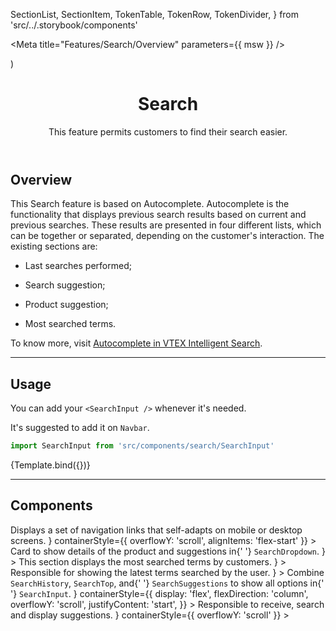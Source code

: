   SectionList,
  SectionItem,
  TokenTable,
  TokenRow,
  TokenDivider,
} from 'src/../.storybook/components'

<Meta title="Features/Search/Overview" parameters={{ msw }} />

  <div
    style={{
      maxWidth: '600px',
      height: '400px',
      margin: '0 auto',
      padding: '0 16px',
      background: 'white',
    }}
  >
    <SearchInput {...props} />
  </div>
)

<header>

# Search

This feature permits customers to find their search easier.

</header>

## Overview

This Search feature is based on Autocomplete.
Autocomplete is the functionality that displays previous search results based on current and previous searches. These results are presented in four
different lists, which can be together or separated, depending on the customer's interaction. The existing sections are:

- Last searches performed;

- Search suggestion;

- Product suggestion;

- Most searched terms.

To know more, visit [Autocomplete in VTEX Intelligent Search](https://help.vtex.com/tracks/vtex-intelligent-search--19wrbB7nEQcmwzDPl1l4Cb/4gXFsEWjF7QF7UtI2GAvhL).

---

## Usage

You can add your `<SearchInput />` whenever it's needed.

It's suggested to add it on `Navbar`.

```jsx
import SearchInput from 'src/components/search/SearchInput'
```

<Canvas>
  <Story
    name="Overview"
    parameters={{
      backgrounds: { default: 'dark' },
      msw,
    }}
    args={{
      products,
    }}
  >
    {Template.bind({})}
  </Story>
</Canvas>

<SearchSharedTokenTable />

---

## Components

<LocationProvider>
  <SearchInputProvider>
    <SectionList grid="grid">
      <SectionItem
        title="SearchSuggestions"
        actionPath="../?path=/docs/features-search-searchsuggestions--default-story"
        description={
          <>
            Displays a set of navigation links that self-adapts on mobile or
            desktop screens.
          </>
        }
        containerStyle={{ overflowY: 'scroll', alignItems: 'flex-start' }}
      >
        <SearchSuggestions
          term="Ste"
          products={products.slice(0, 3)}
          terms={searchTerms}
          style={{ width: '100%' }}
        />
      </SectionItem>
      <SectionItem
        title="SearchProductCard"
        actionPath="../?path=/docs/features-search-searchproductcard--search-product-card"
        description={
          <>
            Card to show details of the product and suggestions in{' '}
            <code>SearchDropdown</code>.
          </>
        }
      >
        <SearchProductCard product={product} style={{ width: '100%' }} />
      </SectionItem>
      <SectionItem
        title="SearchTop"
        actionPath="../?path=/docs/features-search-searchtop--default-story"
        description={
          <>This section displays the most searched terms by customers.</>
        }
      >
        <SearchTop style={{ width: '100%' }} />
      </SectionItem>
    </SectionList>
    <SectionList grid="grid">
      <SectionItem
        title="SearchHistory"
        actionPath="../?path=/docs/features-search-searchhistory--default-story"
        description={
          <>Responsible for showing the latest terms searched by the user.</>
        }
      >
        <SearchHistory history={searchHistory} style={{ width: '100%' }} />
      </SectionItem>
      <SectionItem
        title="SearchDropdown"
        actionPath="../?path=/docs/features-search-searchdropdown--default-story"
        description={
          <>
            Combine <code>SearchHistory</code>, <code>SearchTop</code>, and{' '}
            <code>SearchSuggestions</code> to show all options in{' '}
            <code>SearchInput</code>.
          </>
        }
        containerStyle={{
          display: 'flex',
          flexDirection: 'column',
          overflowY: 'scroll',
          justifyContent: 'start',
        }}
      >
        <SearchDropdown history={searchHistory} />
      </SectionItem>
      <SectionItem
        title="SearchInput"
        actionPath="../?path=/docs/features-search-searchinput--default-story"
        description={
          <>Responsible to receive, search and display suggestions.</>
        }
        containerStyle={{ overflowY: 'scroll' }}
      >
        <SearchInput containerStyle={{ width: '100%' }} />
      </SectionItem>
    </SectionList>
  </SearchInputProvider>
</LocationProvider>
